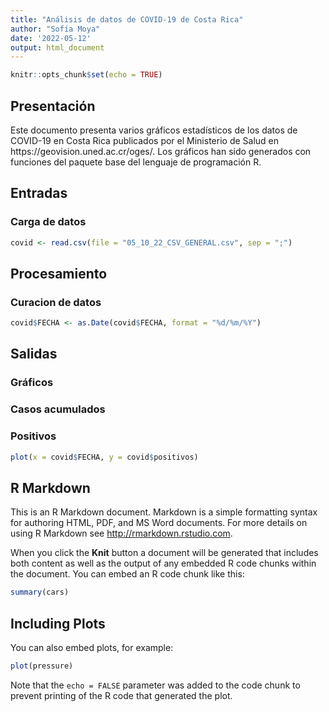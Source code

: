 ---
title: "Análisis de datos de COVID-19 de Costa Rica"
author: "Sofía Moya"
date: '2022-05-12'
output: html_document
---

```{r setup, include=FALSE}
knitr::opts_chunk$set(echo = TRUE)
```

## Presentación

Este documento presenta varios gráficos estadísticos de los datos de COVID-19 en Costa Rica publicados por el Ministerio de Salud en https://geovision.uned.ac.cr/oges/. Los gráficos han sido generados con funciones del paquete base del lenguaje de programación R.

## Entradas 

### Carga de datos


```{r carga-datos}
covid <- read.csv(file = "05_10_22_CSV_GENERAL.csv", sep = ";")

```

## Procesamiento

### Curacion de datos
```{r conversion-fecha}
covid$FECHA <- as.Date(covid$FECHA, format = "%d/%m/%Y")

```



## Salidas

### Gráficos 

### Casos acumulados 

### Positivos 

```{r casos-positivos acumulados}
plot(x = covid$FECHA, y = covid$positivos)

```


## R Markdown

This is an R Markdown document. Markdown is a simple formatting syntax for authoring HTML, PDF, and MS Word documents. For more details on using R Markdown see <http://rmarkdown.rstudio.com>.

When you click the **Knit** button a document will be generated that includes both content as well as the output of any embedded R code chunks within the document. You can embed an R code chunk like this:

```{r cars}
summary(cars)
```

## Including Plots

You can also embed plots, for example:

```{r pressure, echo=FALSE}
plot(pressure)
```

Note that the `echo = FALSE` parameter was added to the code chunk to prevent printing of the R code that generated the plot.
